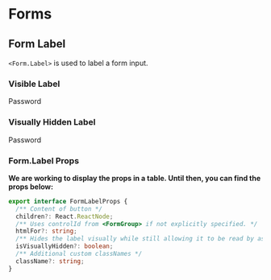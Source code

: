 

<Meta title="Components/Form/Form Label" component={Form} />

# Forms

## Form Label

`<Form.Label>` is used to label a form input.

### Visible Label

<Canvas>
  <Story name="Visible Label">
    <Form>
      <Form.Label htmlFor="inputPassword5">Password</Form.Label>
      <Form.Control
        type="password"
        id="inputPassword5"
        aria-describedby="passwordHelpBlock"
      />
    </Form>
  </Story>
</Canvas>

### Visually Hidden Label

<Canvas>
  <Story name="Visually Hidden Label">
    <Form>
      <Form.Label htmlFor="inputPassword5" isVisuallyHidden>
        Password
      </Form.Label>
      <Form.Control type="password" id="inputPassword5" />
    </Form>
  </Story>
</Canvas>

### Form.Label Props

**We are working to display the props in a table. Until then, you can find the props below:**

```typescript
export interface FormLabelProps {
  /** Content of button */
  children?: React.ReactNode;
  /** Uses controlId from <FormGroup> if not explicitly specified. */
  htmlFor?: string;
  /** Hides the label visually while still allowing it to be read by assistive technologies */
  isVisuallyHidden?: boolean;
  /** Additional custom classNames */
  className?: string;
}
```
